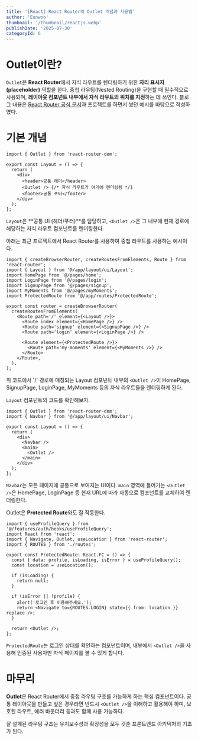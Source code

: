 ```yaml
---
title: '[React] React Router의 Outlet 개념과 사용법'
author: 'Eunwoo'
thumbnail: '/thumbnail/reactjs.webp'
publishDate: '2025-07-30'
categoryId: 6
---
```


# Outlet이란?

`Outlet`은 **React Router**에서 자식 라우트를 렌더링하기 위한 **자리 표시자(placeholder)** 역할을 한다.
중첩 라우팅(Nested Routing)을 구현할 때 필수적으로 사용되며, **레이아웃 컴포넌트 내부에서 자식 라우트의 위치를 지정**하는 데 쓰인다.
블로그 내용은 [React Router 공식 문서](https://reactrouter.com/api/components/Outlet)과 프로젝트를 하면서 썼던 예시를 바탕으로 작성하였다.

# 기본 개념

```tsx
import { Outlet } from 'react-router-dom';

export const Layout = () => {
  return (
    <div>
      <header>공통 헤더</header>
      <Outlet /> {/* 자식 라우트가 여기에 렌더링됨 */}
      <footer>공통 푸터</footer>
    </div>
  );
};
```

`Layout`은 **공통 UI (헤더/푸터)**를 담당하고,
`<Outlet />`은 그 내부에 현재 경로에 해당하는 자식 라우트 컴포넌트를 렌더링한다.

아래는 최근 프로젝트에서 React Router를 사용하여 중첩 라우트를 사용하는 예시이다.

```tsx
import { createBrowserRouter, createRoutesFromElements, Route } from 'react-router';
import { Layout } from '@/app/layout/ui/Layout';
import HomePage from '@/pages/home';
import LoginPage from '@/pages/login';
import SignupPage from '@/pages/signup';
import MyMoments from '@/pages/myMoments';
import ProtectedRoute from '@/app/routes/ProtectedRoute';

export const router = createBrowserRouter(
  createRoutesFromElements(
    <Route path='/' element={<Layout />}>
      <Route index element={<HomePage />} />
      <Route path='signup' element={<SignupPage />} />
      <Route path='login' element={<LoginPage />} />

      <Route element={<ProtectedRoute />}>
        <Route path='my-moments' element={<MyMoments />} />
      </Route>
    </Route>,
  ),
);
```

위 코드에서 '/' 경로에 매칭되는 Layout 컴포넌트 내부의 `<Outlet />`이 HomePage, SignupPage, LoginPage, MyMoments 등의 자식 라우트들을 렌더링하게 된다.

`Layout` 컴포넌트의 코드를 확인해보자.

```tsx
import { Outlet } from 'react-router-dom';
import { Navbar } from '@/app/layout/ui/Navbar';

export const Layout = () => {
  return (
    <div>
      <Navbar />
      <main>
        <Outlet />
      </main>
    </div>
  );
};
```

`Navbar`는 모든 페이지에 공통으로 보여지는 UI이다.
`main` 영역에 들어가는 `<Outlet />`은 HomePage, LoginPage 등 현재 URL에 따라 자동으로 컴포넌트를 교체하여 렌더링한다.

Outlet은 **Protected Route**와도 잘 작동한다.

```tsx
import { useProfileQuery } from '@/features/auth/hooks/useProfileQuery';
import React from 'react';
import { Navigate, Outlet, useLocation } from 'react-router';
import { ROUTES } from './routes';

export const ProtectedRoute: React.FC = () => {
  const { data: profile, isLoading, isError } = useProfileQuery();
  const location = useLocation();

  if (isLoading) {
    return null;
  }

  if (isError || !profile) {
    alert('로그인 후 이용해주세요.');
    return <Navigate to={ROUTES.LOGIN} state={{ from: location }} replace />;
  }

  return <Outlet />;
};
```

`ProtectedRoute`는 로그인 상태를 확인하는 컴포넌트이며, 내부에서 `<Outlet />`을 사용해 인증된 사용자만 자식 페이지를 볼 수 있게 합니다.

# 마무리

**Outlet**은 React Router에서 중첩 라우팅 구조를 가능하게 하는 핵심 컴포넌트이다.
공통 레이아웃을 만들고 싶은 경우라면 반드시 `<Outlet />`을 이해하고 활용해야 하며, 보호된 라우트, 에러 바운더리 등과도 함께 사용 가능하다.

잘 설계된 라우팅 구조는 유지보수성과 확장성을 모두 갖춘 프론트엔드 아키텍처의 기초가 된다.
